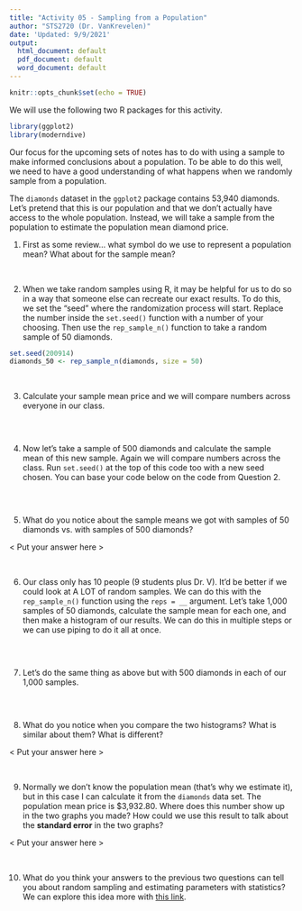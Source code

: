 ```yaml
---
title: "Activity 05 - Sampling from a Population"
author: "STS2720 (Dr. VanKrevelen)"
date: 'Updated: 9/9/2021'
output:
  html_document: default
  pdf_document: default
  word_document: default
---
```


```r
knitr::opts_chunk$set(echo = TRUE)
```

We will use the following two R packages for this activity.

```r
library(ggplot2)
library(moderndive)
```

Our focus for the upcoming sets of notes has to do with using a sample to make informed conclusions about a population. To be able to do this well, we need to have a good understanding of what happens when we randomly sample from a population.

The `diamonds` dataset in the `ggplot2` package contains 53,940 diamonds. Let's pretend that this is our population and that we don't actually have access to the whole population. Instead, we will take a sample from the population to estimate the population mean diamond price.

1. First as some review... what symbol do we use to represent a population mean? What about for the sample mean?


<br>

2. When we take random samples using R, it may be helpful for us to do so in a way that someone else can recreate our exact results. To do this, we set the "seed" where the randomization process will start. Replace the number inside the `set.seed()` function with a number of your choosing. Then use the `rep_sample_n()` function to take a random sample of 50 diamonds.

```r
set.seed(200914)
diamonds_50 <- rep_sample_n(diamonds, size = 50)
```


<br>

3. Calculate your sample mean price and we will compare numbers across everyone in our class.

```r

```


<br>

4. Now let's take a sample of 500 diamonds and calculate the sample mean of this new sample. Again we will compare numbers across the class. Run `set.seed()` at the top of this code too with a new seed chosen. You can base your code below on the code from Question 2.

```r

```


<br>

5. What do you notice about the sample means we got with samples of 50 diamonds vs. with samples of 500 diamonds?

< Put your answer here >


<br>

6. Our class only has 10 people (9 students plus Dr. V). It'd be better if we could look at A LOT of random samples. We can do this with the `rep_sample_n()` function using the `reps = __` argument. Let's take 1,000 samples of 50 diamonds, calculate the sample mean for each one, and then make a histogram of our results. We can do this in multiple steps or we can use piping to do it all at once.

```r

```


<br>

7. Let's do the same thing as above but with 500 diamonds in each of our 1,000 samples.

```r

```


<br>

8. What do you notice when you compare the two histograms? What is similar about them? What is different?

< Put your answer here >


<br>

9. Normally we don't know the population mean (that's why we estimate it), but in this case I can calculate it from the `diamonds` data set. The population mean price is $3,932.80. Where does this number show up in the two graphs you made? How could we use this result to talk about the **standard error** in the two graphs?

< Put your answer here >


<br>

10. What do you think your answers to the previous two questions can tell you about random sampling and estimating parameters with statistics? We can explore this idea more with [this link](http://onlinestatbook.com/stat_sim/sampling_dist/).

